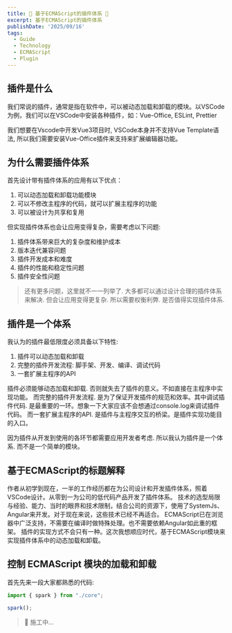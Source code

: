 ```yaml
---
title: 🚧 基于ECMAScript的插件体系 🚧
excerpt: 基于ECMAScript的插件体系
publishDate: '2025/09/16'
tags:
  - Guide
  - Technology
  - ECMAScript
  - Plugin
---
```


## 插件是什么
我们常说的插件，通常是指在软件中，可以被动态加载和卸载的模块。以VSCode为例，我们可以在VSCode中安装各种插件，如：Vue-Office, ESLint, Prettier

我们想要在Vscode中开发Vue3项目时, VSCode本身并不支持Vue Template语法, 所以我们需要安装Vue-Office插件来支持来扩展编辑器功能。

## 为什么需要插件体系

首先设计带有插件体系的应用有以下优点：

1. 可以动态加载和卸载功能模块
2. 可以不修改主程序的代码，就可以扩展主程序的功能
3. 可以被设计为共享和复用

但实现插件体系也会让应用变得复杂，需要考虑以下问题:

1. 插件体系带来巨大的复杂度和维护成本
2. 版本迭代兼容问题
3. 插件开发成本和难度
4. 插件的性能和稳定性问题
5. 插件安全性问题

> 还有更多问题，这里就不一一列举了. 大多都可以通过设计合理的插件体系来解决. 但会让应用变得更复杂. 所以需要权衡利弊. 是否值得实现插件体系.

## 插件是一个体系

我认为的插件最低限度必须具备以下特性:
1. 插件可以动态加载和卸载
2. 完整的插件开发流程: 脚手架、开发、编译、调试代码
3. 一套扩展主程序的API

插件必须能够动态加载和卸载. 否则就失去了插件的意义。不如直接在主程序中实现功能。
而完整的插件开发流程. 是为了保证开发插件的规范和效率。其中调试插件代码. 是最重要的一环。想象一下大家应该不会想通过console.log来调试插件代码。
而一套扩展主程序的API. 是插件与主程序交互的桥梁。是插件实现功能目的入口。

因为插件从开发到使用的各环节都需要应用开发者考虑. 所以我认为插件是一个体系. 而不是一个简单的模块。

## 基于ECMAScript的标题解释

作者从初学到现在，一半的工作经历都在为公司设计和开发插件体系，照着VSCode设计。从零到一为公司的低代码产品开发了插件体系。
技术的选型局限与经验、能力、当时的眼界和技术限制，结合公司的资源下，使用了SystemJs、Angular来开发。对于现在来说，这些技术已经不再适合。
ECMAScript已在浏览器中广泛支持，不需要在编译时做特殊处理。也不需要依赖Angular如此重的框架。
插件的实现方式不会只有一种。这次我想顺应时代，基于ECMAScript模块来实现插件体系中的动态加载和卸载。

## 控制 ECMAScript 模块的加载和卸载

首先先来一段大家都熟悉的代码:

```js title="安装依赖…"
import { spark } from "./core";

spark();
```


> 🚧 施工中...